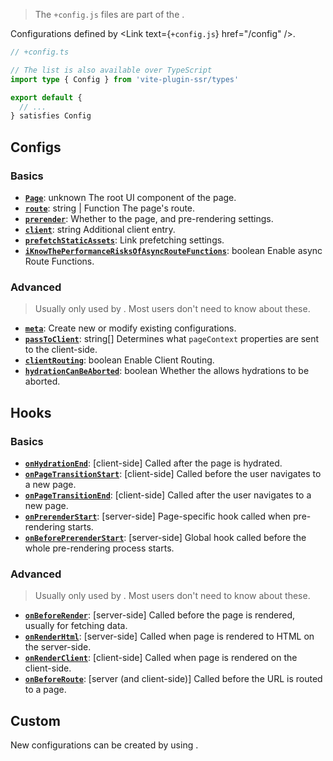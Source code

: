 
> The `+config.js` files are part of the <Link text="V1 design" href="/migration/v1-design" />.

Configurations defined by <Link text={<code>+config.js</code>} href="/config" />.

```ts
// +config.ts

// The list is also available over TypeScript
import type { Config } from 'vite-plugin-ssr/types'

export default {
  // ...
} satisfies Config
```

## Configs

### Basics

- [**`Page`**](/Page): <TextType>unknown</TextType> The root UI component of the page.
- [**`route`**](/routing): <TextType>string | Function</TextType> The page's route.
- [**`prerender`**](/prerender-config): Whether to <Link text="pre-render" href="/preredering" /> the page, and pre-rendering settings.
- [**`client`**](/client): <TextType>string</TextType> Additional client entry.
- [**`prefetchStaticAssets`**](/clientRouting#link-prefetching): Link prefetching settings.
- [**`iKnowThePerformanceRisksOfAsyncRouteFunctions`**](/route-function#async): <TextType>boolean</TextType> Enable async Route Functions.

### Advanced

> Usually only used by <Link href="/vike-packages" noBreadcrumb />. Most users don't need to know about these.

- [**`meta`**](/meta): Create new or modify existing configurations.
- [**`passToClient`**](/passToClient): <TextType>string[]</TextType> Determines what `pageContext` properties are sent to the client-side.
- [**`clientRouting`**](/clientRouting): <TextType>boolean</TextType> Enable Client Routing.
- [**`hydrationCanBeAborted`**](/clientRouting#usage-options): <TextType>boolean</TextType>  Whether the <Link text="UI framework" href="/ui-framework" /> allows hydrations to be aborted.

## Hooks

### Basics

- [**`onHydrationEnd`**](/clientRouting#usage-options): <TextEnv>[client-side]</TextEnv> Called after the page is hydrated.
- [**`onPageTransitionStart`**](/clientRouting#usage-options): <TextEnv>[client-side]</TextEnv> Called before the user navigates to a new page.
- [**`onPageTransitionEnd`**](/clientRouting#usage-options): <TextEnv>[client-side]</TextEnv> Called after the user navigates to a new page.
- [**`onPrerenderStart`**](/onPrerenderStart): <TextEnv>[server-side]</TextEnv> Page-specific hook called when pre-rendering starts.
- [**`onBeforePrerenderStart`**](/onBeforePrerenderStart): <TextEnv>[server-side]</TextEnv> Global hook called before the whole pre-rendering process starts.

### Advanced

> Usually only used by <Link href="/vike-packages" noBreadcrumb />. Most users don't need to know about these.

- [**`onBeforeRender`**](/onBeforeRender): <TextEnv>[server-side]</TextEnv> Called before the page is rendered, usually for fetching data.
- [**`onRenderHtml`**](/onRenderHtml): <TextEnv>[server-side]</TextEnv> Called when page is rendered to HTML on the server-side.
- [**`onRenderClient`**](/onRenderClient): <TextEnv>[client-side]</TextEnv> Called when page is rendered on the client-side.
- [**`onBeforeRoute`**](/onBeforeRoute): <TextEnv>[server (and client-side)]</TextEnv> Called before the URL is routed to a page.

## Custom

New configurations can be created by using <Link text="meta" href="/meta" />.
